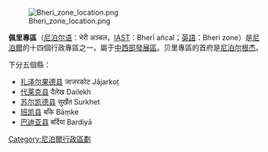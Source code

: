 [[File:Bheri_zone_location.png|thumb]]

'''佩里專區'''（[[尼泊尔语|尼泊尔语]]：भेरी अञ्चल，[[IAST|IAST]]：Bherī añcal；[[英語|英語]]：Bheri zone）是[[尼泊爾|尼泊爾]]的十四個行政專區之一，屬于[[中西部發展區|中西部發展區]]。贝里專區的首府是[[尼泊尔根杰|尼泊尔根杰]]。

下分五個縣：

* [[扎泽尔果德县|扎泽尔果德县]] जाजरकोट Jājarkoṭ
* [[代莱克县|代莱克县]] दैलेख Dailekh
* [[苏尔凯德县|苏尔凯德县]] सुर्खेत Surkhet
* [[班凯县|班凯县]] बाँके Bāṃke
* [[巴迪亚县|巴迪亚县]] बर्दिया Bardiyā

{{尼泊爾行政區劃}}

[[Category:尼泊爾行政區劃|Category:尼泊爾行政區劃]]
